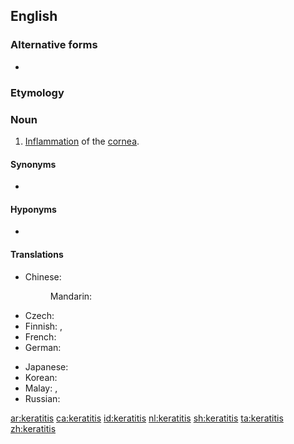 ==English==
{{wikipedia}}

===Alternative forms===
* {{l|en|ceratitis}}

===Etymology===
{{rfe|lang=en}}

===Noun===
{{en-noun|keratitises|keratitides}}

# {{label|en|disease}} [[inflammation|Inflammation]] of the [[cornea]].

====Synonyms====
* {{l|en|corneitis}}

====Hyponyms====
* {{l|en|keratoconjunctivitis}}

====Translations====
{{trans-top|inflammation of the cornea}}
* Chinese:
*: Mandarin: {{t+|cmn|角膜炎|tr=jiǎomóyán|sc=Hani}}
* Czech: {{t|cs|keratitida|f}}
* Finnish: {{t|fi|sarveiskalvotulehdus}}, {{t|fi|keratiitti}}
* French: {{t+|fr|kératite|f}}
* German: {{t|de|Keratitis|f}}
{{trans-mid}}
* Japanese: {{t|ja|角膜炎|tr=かくまくえん, kakumakuen|sc=Jpan}}
* Korean: {{t+|ko|각막염|sc=Kore}}
* Malay: {{t|ms|radang kornea}}, {{t|ms|keratitis}}
* Russian: {{t+|ru|керати́т|m}}
{{trans-bottom}}

[[ar:keratitis]]
[[ca:keratitis]]
[[id:keratitis]]
[[nl:keratitis]]
[[sh:keratitis]]
[[ta:keratitis]]
[[zh:keratitis]]